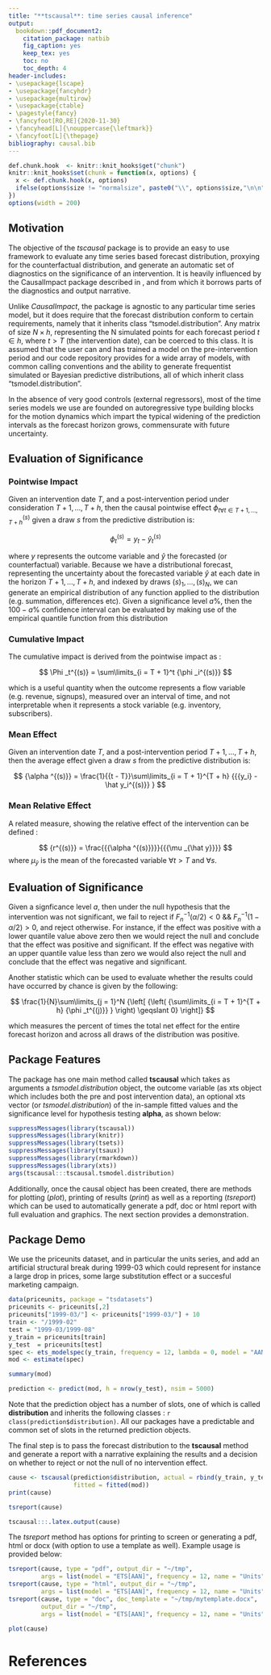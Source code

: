 ```yaml
---
title: "**tscausal**: time series causal inference"
output: 
  bookdown::pdf_document2: 
    citation_package: natbib
    fig_caption: yes
    keep_tex: yes
    toc: no
    toc_depth: 4
header-includes:
- \usepackage{lscape}
- \usepackage{fancyhdr}
- \usepackage{multirow}
- \usepackage{ctable}
- \pagestyle{fancy}
- \fancyfoot[RO,RE]{2020-11-30}
- \fancyhead[L]{\nouppercase{\leftmark}}
- \fancyfoot[L]{\thepage}
bibliography: causal.bib
---
```


```r
def.chunk.hook  <- knitr::knit_hooks$get("chunk")
knitr::knit_hooks$set(chunk = function(x, options) {
  x <- def.chunk.hook(x, options)
  ifelse(options$size != "normalsize", paste0("\\", options$size,"\n\n", x, "\n\n \\normalsize"), x)
})
options(width = 200)
```

## Motivation{-}

The objective of the _tscausal_ package is to provide an easy to use framework to evaluate any time series based forecast distribution, proxying for the counterfactual distribution, and generate an automatic set of diagnostics on the significance of an intervention. It is heavily influenced by the CausalImpact package described in \cite{brodersen2015}, and from which it borrows parts of the diagnostics and output narrative.

Unlike _CausalImpact_, the package is agnostic to any particular time series model, but it does require that the forecast distribution conform to certain requirements, namely that it inherits class "tsmodel.distribution". Any matrix of size $N\times h$, representing the N simulated points for each forecast period $t\in h$, where $t>T$ (the intervention date), can be coerced to this class. It is assumed that the user can and has trained a model on the pre-intervention period and our code repository provides for a wide array of models, with common calling conventions and the ability to generate frequentist simulated or Bayesian predictive distributions, all of which inherit class "tsmodel.distribution".

In the absence of very good controls (external regressors), most of the time series models we use are founded on autoregressive type building blocks for the motion dynamics which impart the typical widening of the prediction intervals as the forecast horizon grows, commensurate with future uncertainty.

## Evaluation of Significance{-}

### Pointwise Impact{-}

Given an intervention date $T$, and a post-intervention period under consideration $T+1,\ldots,T+h$, then the causal pointwise effect $\phi^{(s)}_{t \forall t \in T+1,\ldots,T+h}$ given a draw $s$ from the predictive distribution is:

$$
\phi^{(s)}_t = y_t - \hat y^{(s)}_t
$$

where $y$ represents the outcome variable and $\hat y$ the forecasted (or counterfactual) variable. Because we have a distributional forecast, representing the uncertainty about the forecasted variable $\hat y$ at each date in the horizon $T+1,\ldots,T+h$, and indexed by draws $(s)_1,\ldots,(s)_N$, we can generate an empirical distribution of any function applied to the distribution (e.g. summation, differences etc). Given a significance level $a$\%, then the $100-a$\% confidence interval can be evaluated by making use of the empirical quantile function from this distribution\footnote{Where the empirical quantile is defined as :
$$
F_n^{ - 1}\left( p \right) = \inf \left\{ {x:{F_n}\left( x \right) \geqslant p} \right\} = {X_{n(i)}}
$$
where i is chosen such that $\frac{{i - 1}}{n} < p \leqslant \frac{i}{n}$ and $X_{n(i)},\ldots,X_{n(n)}$ are the order statistics of the sample i.e. such that ${X_{n(1)}} \leqslant \ldots \leqslant {X_{n(n)}}$ and $\left( {{X_{n(1)}},\ldots,{X_{n(n)}}} \right)$ is a permutation of the sample $\left(X_1,\ldots,X_n\right)$.}


### Cumulative Impact{-}

The cumulative impact is derived from the pointwise impact as :

$$
\Phi _t^{(s)} = \sum\limits_{i = T + 1}^t {\phi _i^{(s)}}
$$

which is a useful quantity when the outcome represents a flow variable (e.g. revenue, signups), measured over an interval of time, and not interpretable when it represents a stock variable (e.g. inventory, subscribers).

### Mean Effect{-}

Given an intervention date $T$, and a post-intervention period $T+1,\ldots,T+h$, then the average effect given a draw $s$ from the predictive distribution is:


$$
{\alpha ^{(s)}} = \frac{1}{{t - T}}\sum\limits_{i = T + 1}^{T + h} {{{y_i} - \hat y_i^{(s)}} }
$$



### Mean Relative Effect{-}

A related measure, showing the relative effect of the intervention can be defined :

$$
{r^{(s)}} = \frac{{{\alpha ^{(s)}}}}{{{\mu _{\hat y}}}}
$$
where $\mu_{\bar y}$ is the mean of the forecasted variable $\forall t>T$ and $\forall s$.


## Evaluation of Significance{-}

Given a signficance level $a$, then under the null hypothesis that the intervention was not significant, we fail to reject if $F^{-1}_n\left(\alpha/2\right)<0$ && $F^{-1}_n\left(1-\alpha/2\right)>0$, and reject otherwise. For instance, if the effect was positive with a lower quantile value above zero then we would reject the null and conclude that the effect was positive and significant. If the effect was negative with an upper quantile value less than zero we would also reject the null and conclude that the effect was negative and significant.

Another statistic which can be used to evaluate whether the results could have occurred by chance is given by the following:

$$
\frac{1}{N}\sum\limits_{j = 1}^N {\left[ {\left( {\sum\limits_{i = T + 1}^{T + h} {\phi _t^{(j)}} } \right) \geqslant 0} \right]}
$$

which measures the percent of times the total net effect for the entire forecast horizon and across all draws of the distribution was positive.\footnote{For negative net effects, reverse the direction of the inequality, or to capture all cases use:

$$
\min \left\{ {\frac{1}{N}\sum\limits_{j = 1}^N {\left[ {\left( {\sum\limits_{i = T + 1}^{T + h} {\phi _t^{(j)}} } \right) \geqslant 0} \right]} ,\frac{1}{N}\sum\limits_{j = 1}^N {\left[ {\left( {\sum\limits_{i = T + 1}^{T + h} {\phi _t^{(j)}} } \right) \leqslant 0} \right]} } \right\}
$$
}

## Package Features{-}

The package has one main method called **tscausal** which takes as arguments a *tsmodel.distribution* object, the outcome variable (as xts object which includes both the pre and post intervention data), an optional xts vector (or *tsmodel.distribution*) of the in-sample fitted values and the significance level for hypothesis testing **alpha**, as shown below:

```r
suppressMessages(library(tscausal))
suppressMessages(library(knitr))
suppressMessages(library(tsets))
suppressMessages(library(tsaux))
suppressMessages(library(rmarkdown))
suppressMessages(library(xts))
args(tscausal:::tscausal.tsmodel.distribution)
```

Additionally, once the causal object has been created, there are methods for plotting (*plot*), printing of results (*print*) as well as a reporting (*tsreport*) which can be used to automatically generate a pdf, doc or html report with full evaluation and graphics. The next section provides a demonstration.

## Package Demo{-}

We use the priceunits dataset, and in particular the units series, and add an artificial structural break during 1999-03 which could represent for instance a large drop in prices, some large substitution effect or a succesful marketing campaign.


```r
data(priceunits, package = "tsdatasets")
priceunits <- priceunits[,2]
priceunits["1999-03/"] <- priceunits["1999-03/"] + 10
train <- "/1999-02"
test = "1999-03/1999-08"
y_train = priceunits[train]
y_test  = priceunits[test]
spec <- ets_modelspec(y_train, frequency = 12, lambda = 0, model = "AAN")
mod <- estimate(spec)
```


```r
summary(mod)
```

```r
prediction <- predict(mod, h = nrow(y_test), nsim = 5000)
```

Note that the prediction object has a number of slots, one of which is called **distribution** and inherits the following classes : `r class(prediction$distribution)`. All our packages have a predictable and common set of slots in the returned prediction objects.

The final step is to pass the forecast distribution to the **tscausal** method and generate a report with a narrative explaining the results
and a decision on whether to reject or not the null of no intervention effect.

\clearpage

```r
cause <- tscausal(prediction$distribution, actual = rbind(y_train, y_test), 
                  fitted = fitted(mod))
print(cause)
```

```r
tsreport(cause)
```


```r
tscausal:::.latex.output(cause)
```


The *tsreport* method has options for printing to screen or generating a pdf, html or docx (with option to use a template as well). Example usage is provided below:

```r
tsreport(cause, type = "pdf", output_dir = "~/tmp", 
         args = list(model = "ETS[AAN]", frequency = 12, name = "Units"))
tsreport(cause, type = "html", output_dir = "~/tmp", 
         args = list(model = "ETS[AAN]", frequency = 12, name = "Units"))
tsreport(cause, type = "doc", doc_template = "~/tmp/mytemplate.docx", 
         output_dir = "~/tmp", 
         args = list(model = "ETS[AAN]", frequency = 12, name = "Units"))
```

```r
plot(cause)
```
\clearpage

# References{-}
